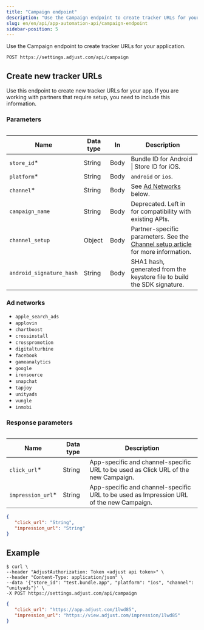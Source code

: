 ```yaml
---
title: "Campaign endpoint"
description: "Use the Campaign endpoint to create tracker URLs for your application."
slug: en/en/api/app-automation-api/campaign-endpoint
sidebar-position: 5
---
```


Use the Campaign endpoint to create tracker URLs for your application.

```http title="Endpoint" "/campaign"
POST https://settings.adjust.com/api/campaign
```

## Create new tracker URLs

Use this endpoint to create new tracker URLs for your app. If you are working with partners that require setup, you need to include this information.

### Parameters

<Table>

| Name                     | Data type | In   | Description                                                                                                                  |
| ------------------------ | --------- | ---- | ---------------------------------------------------------------------------------------------------------------------------- |
| `store_id`\*             | String    | Body | Bundle ID for Android \| Store ID for iOS.                                                                                   |
| `platform`\*             | String    | Body | `android` or `ios`.                                                                                                          |
| `channel`\*              | String    | Body | See [Ad Networks](#ad-networks) below.                                                                                       |
| `campaign_name`          | String    | Body | Deprecated. Left in for compatibility with existing APIs.                                                                    |
| `channel_setup`          | Object    | Body | Partner-specific parameters. See the [Channel setup article](/en/api/app-automation-api/channel-setup) for more information. |
| `android_signature_hash` | String    | Body | SHA1 hash, generated from the keystore file to build the SDK signature.                                                      |

</Table>

<Accordion>

### Ad networks

-  `apple_search_ads`
-  `applovin`
-  `chartboost`
-  `crossinstall`
-  `crosspromotion`
-  `digitalturbine`
-  `facebook`
-  `gameanalytics`
-  `google`
-  `ironsource`
-  `snapchat`
-  `tapjoy`
-  `unityads`
-  `vungle`
-  `inmobi`

</Accordion>

### Response parameters

<Table>

| Name               | Data type | Description                                                                             |
| ------------------ | --------- | --------------------------------------------------------------------------------------- |
| `click_url`\*      | String    | App-specific and channel-specific URL to be used as Click URL of the new Campaign.      |
| `impression_url`\* | String    | App-specific and channel-specific URL to be used as Impression URL of the new Campaign. |

</Table>

```json title="Response format"
{
   "click_url": "String",
   "impression_url": "String"
}
```

## Example

```console title="cURL" '"store_id"' '"platform"' '"channel"'
$ curl \
--header "AdjustAuthorization: Token <adjust api token>" \
--header "Content-Type: application/json" \
--data '{"store_id": "test.bundle.app", "platform": "ios", "channel": "unityads"}' \
-X POST https://settings.adjust.com/api/campaign
```

```json title="Success response"
{
   "click_url": "https://app.adjust.com/1lwd85",
   "impression_url": "https://view.adjust.com/impression/1lwd85"
}
```
